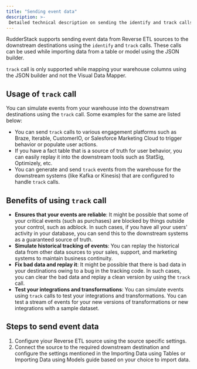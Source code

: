 ```yaml
---
title: "Sending event data"
description: >-
 Detailed technical description on sending the identify and track calls from Reverse ETL sources
---
```


RudderStack supports sending event data from Reverse ETL sources to the downstream destinations using the <Link to="/event-spec/standard-events/identify/">`identify`</Link> and <Link to="/event-spec/standard-events/track/">`track`</Link> calls. These calls can be used while importing data from a table or model using the JSON builder.

<div class="warningBlock">
<code class="inline-code">track</code> call is only supported while mapping your warehouse columns using the JSON builder and not the <Link to="/sources/reverse-etl/features/visual-data-mapper/">Visual Data Mapper</Link>.
</div>

## Usage of `track` call

You can simulate events from your warehouse into the downstream destinations using the `track` call. Some examples for the same are listed below:

- You can send `track` calls to various engagement platforms such as Braze, Iterable, CustomerIO, or Salesforce Marketing Cloud to trigger behavior or populate user actions.
- If you have a fact table that is a source of truth for user behavior, you can easily replay it into the downstream tools such as StatSig, Optimizely, etc. 
- You can generate and send `track` events from the warehouse for the downstream systems (like Kafka or Kinesis) that are configured to handle `track` calls.

## Benefits of using `track` call

- **Ensures that your events are reliable**: It might be possible that some of your critical events (such as purchases) are blocked by things outside your control, such as adblock. In such cases, if you have all your users' activity in your database, you can send this to the downstream systems as a guaranteed source of truth.
- **Simulate historical tracking of events**: You can replay the historical data from other data sources to your sales, support, and marketing systems to maintain business continuity.
- **Fix bad data and replay it**: It might be possible that there is bad data in your destinations owing to a bug in the tracking code. In such cases, you can clear the bad data and replay a clean version by using the `track` call.
- **Test your integrations and transformations**: You can simulate events using `track` calls to test your integrations and transformations. You can test a stream of events for your new versions of transformations or new integrations with a sample dataset.

## Steps to send event data

1. Configure yiour Reverse ETL source using the source specific settings.
2. Connect the source to the required downstream destination and configure the settings mentioned in the <Link to="/sources/reverse-etl/common-settings/importing-data-using-tables/">Importing Data using Tables</Link> or <Link to="/sources/reverse-etl/common-settings/importing-data-using-models/">Importing Data using Models</Link> guide based on your choice to import data.
